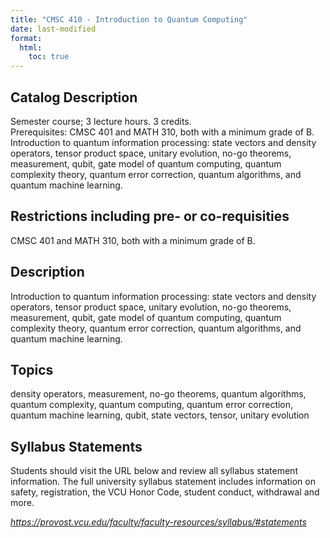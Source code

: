 ```yaml
---
title: "CMSC 410 - Introduction to Quantum Computing"
date: last-modified
format:
  html:
    toc: true
---
```


## Catalog Description

Semester course; 3 lecture hours. 3 credits. Prerequisites: CMSC 401 and MATH 310, both with a minimum grade of B. Introduction to quantum information processing: state vectors and density operators, tensor product space, unitary evolution, no-go theorems, measurement, qubit, gate model of quantum computing, quantum complexity theory, quantum error correction, quantum algorithms, and quantum machine learning.


## Restrictions including pre- or co-requisities
 
CMSC 401 and MATH 310, both with a minimum grade of B.

## Description

Introduction to quantum information processing: state vectors and density operators, tensor product space, unitary evolution, no-go theorems, measurement, qubit, gate model of quantum computing, quantum complexity theory, quantum error correction, quantum algorithms, and quantum machine learning.

## Topics

density operators, measurement, no-go theorems, quantum algorithms, quantum complexity, quantum computing, quantum error correction, quantum machine learning, qubit, state vectors, tensor, unitary evolution

## Syllabus Statements

Students should visit the URL below and review all syllabus statement information. The full university syllabus statement includes information on safety, registration, the VCU Honor Code, student conduct, withdrawal and more.

*<https://provost.vcu.edu/faculty/faculty-resources/syllabus/#statements>*


